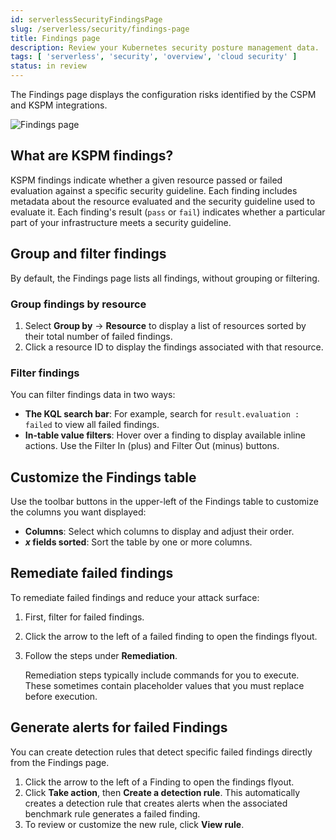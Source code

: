 ```yaml
---
id: serverlessSecurityFindingsPage
slug: /serverless/security/findings-page
title: Findings page
description: Review your Kubernetes security posture management data.
tags: [ 'serverless', 'security', 'overview', 'cloud security' ]
status: in review
---
```


<DocBadge template="technical preview" />
<div id="findings-page"></div>

The Findings page displays the configuration risks identified by the <DocLink id="serverlessSecurityCspm">CSPM</DocLink> and <DocLink id="serverlessSecurityKspm">KSPM</DocLink> integrations.

![Findings page](../images/findings-page/-cloud-native-security-findings-page.png)

<div id="findings-page-what-are-findings"></div>

## What are KSPM findings?

KSPM findings indicate whether a given resource passed or failed evaluation against a specific security guideline. Each finding includes metadata about the resource evaluated and the security guideline used to evaluate it. Each finding's result (`pass` or `fail`) indicates whether a particular part of your infrastructure meets a security guideline.

<div id="findings-page-group-filter"></div>

## Group and filter findings
By default, the Findings page lists all findings, without grouping or filtering.

### Group findings by resource

1. Select **Group by** -> **Resource** to display a list of resources sorted by their total number of failed findings.
1. Click a resource ID to display the findings associated with that resource.

<div id="findings-page-filter-findings"></div>

### Filter findings
You can filter findings data in two ways:

* **The KQL search bar**: For example, search for `result.evaluation : failed` to view all failed findings.
* **In-table value filters**: Hover over a finding to display available inline actions. Use the Filter In (plus) and Filter Out (minus) buttons.

## Customize the Findings table
Use the toolbar buttons in the upper-left of the Findings table to customize the columns you want displayed:

* **Columns**: Select which columns to display and adjust their order.
* **_x_ fields sorted**: Sort the table by one or more columns.

<div id="findings-page-remediate-findings"></div>

## Remediate failed findings
To remediate failed findings and reduce your attack surface:

1. First, <DocLink id="serverlessSecurityCspmFindingsPage" section="filter-findings">filter for failed findings</DocLink>.
1. Click the arrow to the left of a failed finding to open the findings flyout.
1. Follow the steps under **Remediation**.

    <DocCallOut title="Note">
    Remediation steps typically include commands for you to execute. These sometimes contain placeholder values that you must replace before execution.
    </DocCallOut>

<div id="kspm-create-rule-from-finding"></div>

## Generate alerts for failed Findings
You can create detection rules that detect specific failed findings directly from the Findings page.

1. Click the arrow to the left of a Finding to open the findings flyout.
1. Click **Take action**, then **Create a detection rule**. This automatically creates a detection rule that creates alerts when the associated benchmark rule generates a failed finding.
1. To review or customize the new rule, click **View rule**.

